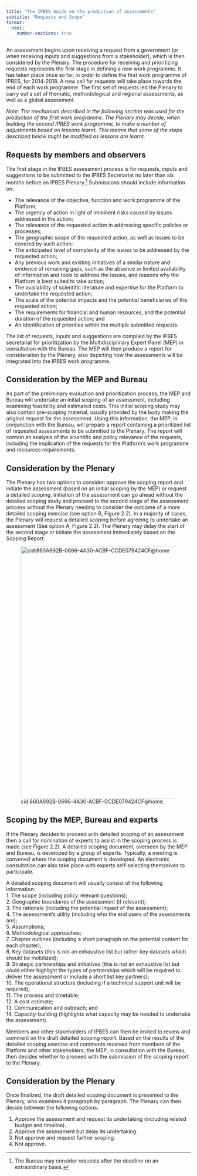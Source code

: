 ```yaml
---
title: "The IPBES Guide on the production of assessments"
subtitle: "Requests and Scope"
format:
  html:
    number-sections: true
---
```


An assessment begins upon receiving a request from a government (or when receiving inputs and suggestions from a stakeholder), which is then considered by the Plenary. The procedure for receiving and prioritizing requests represents the first stage in defining a new work programme. It has taken place once so far, in order to define the first work programme of IPBES, for 2014-2018. A new call for requests will take place towards the end of each work programme. The first set of requests led the Plenary to carry out a set of thematic, methodological and regional assessments, as well as a global assessment.

*Note: The mechanism described in the following section was used for the production of the first work programme. The Plenary may decide, when building the second IPBES work programme, to make a number of adjustments based on lessons learnt. This means that some of the steps described below might be modified as lessons are learnt.*

## Requests by members and observers

The first stage in the IPBES assessment process is for requests, inputs and suggestions to be submitted to the IPBES Secretariat no later than six months before an IPBES Plenary.^[The Bureau may consider requests after the deadline on an extraordinary basis.] Submissions should include information on:

- The relevance of the objective, function and work programme of the Platform;
- The urgency of action in light of imminent risks caused by issues addressed in the action;
- The relevance of the requested action in addressing specific policies or processes;
- The geographic scope of the requested action, as well as issues to be covered by such action;
- The anticipated level of complexity of the issues to be addressed by the requested action;
- Any previous work and existing initiatives of a similar nature and evidence of remaining gaps, such as the absence or limited availability of information and tools to address the issues, and reasons why the Platform is best suited to take action;
- The availability of scientific literature and expertise for the Platform to undertake the requested action;
- The scale of the potential impacts and the potential beneficiaries of the requested action;
- The requirements for financial and human resources, and the potential duration of the requested action; and
- An identification of priorities within the multiple submitted requests.

The list of requests, inputs and suggestions are compiled by the IPBES secretariat for prioritization by the Multidisciplinary Expert Panel (MEP) in consultation with the Bureau. The MEP will then produce a report for consideration by the Plenary, also depicting how the assessments will be integrated into the IPBES work programme.

## Consideration by the MEP and Bureau

As part of the preliminary evaluation and prioritization process, the MEP and Bureau will undertake an initial scoping of an assessment, including examining feasibility and estimated costs. This initial scoping study may also contain pre-scoping material, usually provided by the body making the original request for the assessment. Using this information, the MEP, in conjunction with the Bureau, will prepare a report containing a prioritized list of requested assessments to be submitted to the Plenary. The report will contain an analysis of the scientific and policy relevance of the requests, including the implication of the requests for the Platform's work programme and resources requirements.

## Consideration by the Plenary

The Plenary has two options to consider: approve the scoping report and initiate the assessment (based on an initial scoping by the MEP) or request a detailed scoping. Initiation of the assessment can go ahead without the detailed scoping study and proceed to the second stage of the assessment process without the Plenary needing to consider the outcome of a more detailed scoping exercise (see option B, Figure 2.2). In a majority of cases, the Plenary will request a detailed scoping before agreeing to undertake an assessment (See option A, Figure 2.2). The Plenary may delay the start of the second stage or initiate the assessment immediately based on the Scoping Report.

![cid:860A692B-0696-4A30-ACBF-CCDE079424CF@home](images/Stage_1/media/image1.jpeg){width="6.0in"
height="7.141755249343832in"}

## Scoping by the MEP, Bureau and experts

If the Plenary decides to proceed with detailed scoping of an assessment then a call for nomination of experts to assist in the scoping process is made (see Figure 2.2). A detailed scoping document, overseen by the MEP and Bureau, is developed by a group of experts. Typically, a meeting is convened where the scoping document is developed. An electronic consultation can also take place with experts self-selecting themselves to participate.

A detailed scoping document will usually consist of the following information:\
1.  The scope (including policy relevant questions);\
2.  Geographic boundaries of the assessment (if relevant);\
3.  The rationale (including the potential impact of the assessment);\
4.  The assessment's utility (including who the end users of the assessments are);\
5.  Assumptions;\
6.  Methodological approaches;\
7.  Chapter outlines (including a short paragraph on the potential content for each chapter);\
8.  Key datasets (this is not an exhaustive list but rather key datasets which should be mobilized);\
9.  Strategic partnerships and initiatives (this is not an exhaustive list but could either highlight the types of partnerships which will be required to deliver the assessment or include a short list key partners);\
10. The operational structure (including if a technical support unit will be required);\
11. The process and timetable;\
12. A cost estimate;\
13. Communication and outreach; and\
14. Capacity-building (highlights what capacity may be needed to undertake the assessment).\

Members and other stakeholders of IPBES can then be invited to review and comment on the draft detailed scoping report. Based on the results of the detailed scoping exercise and comments received from members of the Platform and other stakeholders, the MEP, in consultation with the Bureau, then decides whether to proceed with the submission of the scoping report to the Plenary.

## Consideration by the Plenary

Once finalized, the draft detailed scoping document is presented to the Plenary, who examines it paragraph by paragraph. The Plenary can then decide between the following options:

1.  Approve the assessment and request its undertaking (including related budget and timeline).
2.  Approve the assessment but delay its undertaking.
3.  Not approve and request further scoping.
4.  Not approve.
